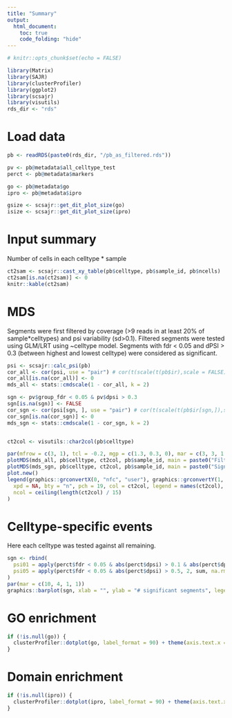 ```yaml
---
title: "Summary"
output:
  html_document:
    toc: true
    code_folding: "hide"
---
```


```r
# knitr::opts_chunk$set(echo = FALSE)
```

```r
library(Matrix)
library(SAJR)
library(clusterProfiler)
library(ggplot2)
library(scsajr)
library(visutils)
rds_dir <- "rds"
```

# Load data
```r
pb <- readRDS(paste0(rds_dir, "/pb_as_filtered.rds"))

pv <- pb@metadata$all_celltype_test
perct <- pb@metadata$markers

go <- pb@metadata$go
ipro <- pb@metadata$ipro

gsize <- scsajr::get_dit_plot_size(go)
isize <- scsajr::get_dit_plot_size(ipro)
```


# Input summary
Number of cells in each celltype * sample
```r
ct2sam <- scsajr::cast_xy_table(pb$celltype, pb$sample_id, pb$ncells)
ct2sam[is.na(ct2sam)] <- 0
knitr::kable(ct2sam)
```


# MDS
Segments were first filtered by coverage (>9 reads in at least 20% of sample*celltypes) and psi variability (sd>0.1).
Filtered segments were tested using GLM/LRT using ~celltype model. Segments with fdr < 0.05 and dPSI > 0.3 (between highest and lowest celltype) were considered as significant.
```r
psi <- scsajr::calc_psi(pb)
cor_all <- cor(psi, use = "pair") # cor(t(scale(t(pb$ir),scale = FALSE)),use = 'pair')
cor_all[is.na(cor_all)] <- 0
mds_all <- stats::cmdscale(1 - cor_all, k = 2)

sgn <- pv$group_fdr < 0.05 & pv$dpsi > 0.3
sgn[is.na(sgn)] <- FALSE
cor_sgn <- cor(psi[sgn, ], use = "pair") # cor(t(scale(t(pb$ir[sgn,]),scale = FALSE)),use = 'pair')
cor_sgn[is.na(cor_sgn)] <- 0
mds_sgn <- stats::cmdscale(1 - cor_sgn, k = 2)


ct2col <- visutils::char2col(pb$celltype)

par(mfrow = c(3, 1), tcl = -0.2, mgp = c(1.3, 0.3, 0), mar = c(3, 3, 1.5, 0), oma = c(0, 0, 0, 0), bty = "n", lwd = 2)
plotMDS(mds_all, pb$celltype, ct2col, pb$sample_id, main = paste0("Filtered (", length(pb), ")"))
plotMDS(mds_sgn, pb$celltype, ct2col, pb$sample_id, main = paste0("Significant (", sum(sgn), ")"))
plot.new()
legend(graphics::grconvertX(0, "nfc", "user"), graphics::grconvertY(1, "npc", "user"),
  xpd = NA, bty = "n", pch = 19, col = ct2col, legend = names(ct2col), title = "Celltypes",
  ncol = ceiling(length(ct2col) / 15)
)
```

# Celltype-specific events
Here each celltype was tested against all remaining.
```r
sgn <- rbind(
  psi01 = apply(perct$fdr < 0.05 & abs(perct$dpsi) > 0.1 & abs(perct$dpsi) <= 0.5, 2, sum, na.rm = TRUE),
  psi05 = apply(perct$fdr < 0.05 & abs(perct$dpsi) > 0.5, 2, sum, na.rm = TRUE)
)
par(mar = c(10, 4, 1, 1))
graphics::barplot(sgn, xlab = "", ylab = "# significant segments", legend.text = c("dPSI > 0.1", "dPSI > 0.5"), las = 2)
```

# GO enrichment
```r
if (!is.null(go)) {
  clusterProfiler::dotplot(go, label_format = 90) + theme(axis.text.x = element_text(angle = 90))
}
```

# Domain enrichment
```r
if (!is.null(ipro)) {
  clusterProfiler::dotplot(ipro, label_format = 90) + theme(axis.text.x = element_text(angle = 90))
}
```

